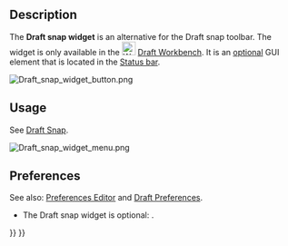 <languages/>
<translate>

<!--T:1-->
{{Docnav
|[[Draft_annotation_scale_widget|Annotation scale widget]]
|[[Draft_Snap|Snap]]
|[[Draft_Workbench|Draft]]
|IconL=
|IconR=
|IconC=Workbench_Draft.svg
}}

</translate>
{{TOCright}}
<translate>

==Description== <!--T:3-->

<!--T:4-->
The '''Draft snap widget''' is an alternative for the Draft snap toolbar. The widget is only available in the [[Image:Workbench_Draft.svg|24px]] [[Draft_Workbench|Draft Workbench]]. It is an [[#Preferences|optional]] GUI element that is located in the [[Status_bar|Status bar]].

</translate>
[[Image:Draft_snap_widget_button.png]]
<translate>
<!--T:5-->
{{Caption|The Draft snap widget}}

==Usage== <!--T:6-->

<!--T:7-->
See [[Draft_Snap|Draft Snap]].

</translate>
[[Image:Draft_snap_widget_menu.png]]
<translate>
<!--T:8-->
{{Caption|The menu of the widget}}

==Preferences== <!--T:9-->

<!--T:10-->
See also: [[Preferences_Editor|Preferences Editor]] and [[Draft_Preferences|Draft Preferences]].

<!--T:11-->
* The Draft snap widget is optional: {{MenuCommand|Edit → Preferences... → Draft → Interface → Show the Snap widget in the Draft Workbench}}.


<!--T:12-->
{{Docnav
|[[Draft_annotation_scale_widget|Annotation scale widget]]
|[[Draft_Snap|Snap]]
|[[Draft_Workbench|Draft]]
|IconL=
|IconR=
|IconC=Workbench_Draft.svg
}}

</translate>
{{Draft Tools navi{{#translation:}}}}
{{Userdocnavi{{#translation:}}}}